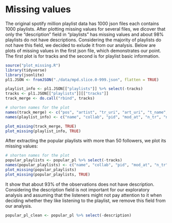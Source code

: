 
# Missing values

The original spotify million playlist data has 1000 json files each contains 1000 playlists. After plotting missing values for several files, we dicover that only the "description" field in "playlists" has missing values and about 98% playlists do not have descriptions. Considering the majority of playlists do not have this field, we decided to exlude it from our analysis. Below are plots of missing values in the first json file, which demonstrates our point. The first plot is for tracks and the second is for playlist basic information.

```r
source("plot_missing.R")
library(tidyverse)
library(jsonlite)
pl1.JSON <- fromJSON("./data/mpd.slice.0-999.json", flatten = TRUE)

playlist_info <- pl1.JSON[["playlists"]] %>% select(-tracks)
tracks <- pl1.JSON[["playlists"]][["tracks"]]
track_merge <- do.call("rbind", tracks)

# shorten names for the plot
names(track_merge) <- c("pos", "artist", "tr_uri", "art_uri", "t_name", "ab_url", "ms", "ab_name")
names(playlist_info) <- c("name", "collab", "pid", "mod_at", "n_tr", "n_ab", "n_fo", "n_ed", "ms", "n_art", "descrp")

plot_missing(track_merge, TRUE)
plot_missing(playlist_info, TRUE)
```
After extracting the popular playlists with more than 50 followers, we plot its missing values:
```r
# shorten names for the plot
popular_playlists <- popular_pl %>% select(-tracks)
names(popular_playlists) <- c("name", "collab", "pid", "mod_at", "n_tr", "n_ab", "n_fo", "n_ed", "ms", "n_art", "descrp")
plot_missing(popular_playlists)
plot_missing(popular_playlists, TRUE)
```

It show that about 93% of the observations does not have description. Considering the description field is not important for our exploratory analysis and assuming that the listeners might not pay attention to it when deciding whether they like listening to the playlist, we remove this field from our analysis. 

```r
popular_pl_clean <- popular_pl %>% select(-description)
```